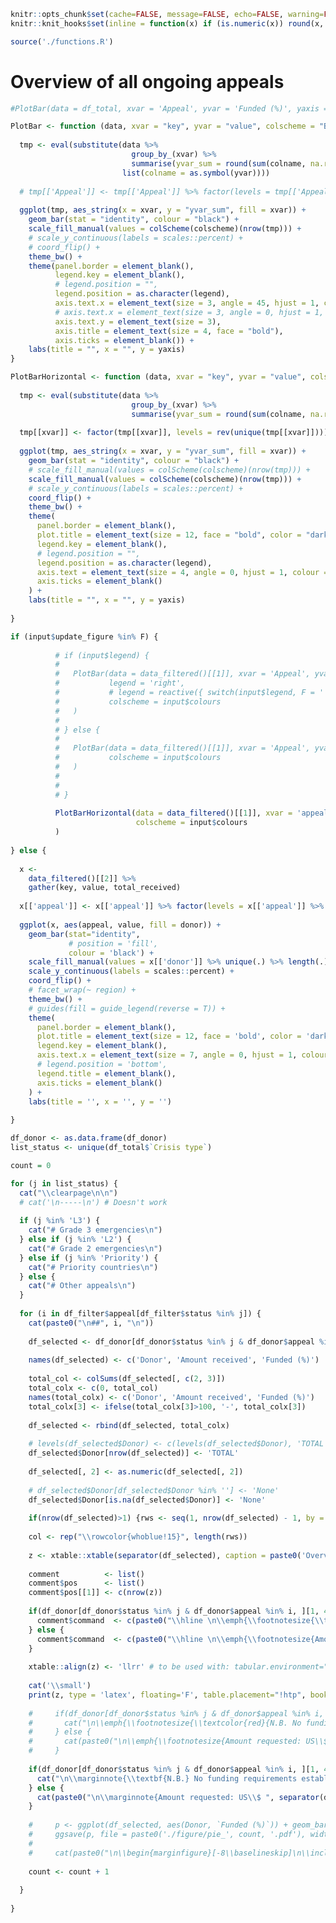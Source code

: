 ```r
knitr::opts_chunk$set(cache=FALSE, message=FALSE, echo=FALSE, warning=FALSE, results='asis')
knitr::knit_hooks$set(inline = function(x) if (is.numeric(x)) round(x, 1) )

source('./functions.R')
```

# Overview of all ongoing appeals

\begin{fullwidth}
\makeatletter\setlength\hsize{\@tufte@fullwidth}\setlength\linewidth{\@tufte@fullwidth}\let\caption\@tufte@orig@caption\makeatother
\footnotesize
```r
df_total <- data_filtered()[[1]]
df_donor <- data_filtered()[[2]]
df_filter <- data()[[3]]

if(nrow(df_total)>1) {rws <- seq(1, nrow(df_total) - 1, by = 2)}

col <- rep("\\rowcolor{whoblue!15}", length(rws))

z <- xtable::xtable(separator(df_total), caption = 'Overview of amounts donated/firmly pledged as a percentage of total requested, by appeal', digits = 0, label = "tab_overview")

xtable::align(z) <- 'lllrrr'

#print(z, type = 'latex', booktabs = T, caption.placement = "top", add.to.row = list(pos = as.list(rws), command = col), include.rownames=F, scalebox=1, comment=F)
print(z, type = 'latex', booktabs = T, caption.placement = "top", add.to.row = list(pos = as.list(rws), command = col), include.rownames=F, comment=F, tabular.environment ='longtable', floating = FALSE)
```
\end{fullwidth}

```r
#PlotBar(data = df_total, xvar = 'Appeal', yvar = 'Funded (%)', yaxis = 'Funded (%)', colscheme = input$colours)

PlotBar <- function (data, xvar = "key", yvar = "value", colscheme = "Blues",  yaxis = "", legend = "") {
  
  tmp <- eval(substitute(data %>% 
                           group_by_(xvar) %>% 
                           summarise(yvar_sum = round(sum(colname, na.rm = T))), 
                         list(colname = as.symbol(yvar))))
  
  # tmp[['Appeal']] <- tmp[['Appeal']] %>% factor(levels = tmp[['Appeal']] %>% rev(.))
  
  ggplot(tmp, aes_string(x = xvar, y = "yvar_sum", fill = xvar)) + 
    geom_bar(stat = "identity", colour = "black") + 
    scale_fill_manual(values = colScheme(colscheme)(nrow(tmp))) + 
    # scale_y_continuous(labels = scales::percent) +
    # coord_flip() +
    theme_bw() +
    theme(panel.border = element_blank(), 
          legend.key = element_blank(), 
          # legend.position = "", 
          legend.position = as.character(legend), 
          axis.text.x = element_text(size = 3, angle = 45, hjust = 1, colour = "black"), 
          # axis.text.x = element_text(size = 3, angle = 0, hjust = 1, colour = "black"), 
          axis.text.y = element_text(size = 3), 
          axis.title = element_text(size = 4, face = "bold"),
          axis.ticks = element_blank()) + 
    labs(title = "", x = "", y = yaxis)
}

PlotBarHorizontal <- function (data, xvar = "key", yvar = "value", colscheme = "Blues",  yaxis = "", legend = "") {
  
  tmp <- eval(substitute(data %>% 
                           group_by_(xvar) %>% 
                           summarise(yvar_sum = round(sum(colname, na.rm = T))), list(colname = as.symbol(yvar))))
  
  tmp[[xvar]] <- factor(tmp[[xvar]], levels = rev(unique(tmp[[xvar]])))
  
  ggplot(tmp, aes_string(x = xvar, y = "yvar_sum", fill = xvar)) + 
    geom_bar(stat = "identity", colour = "black") + 
    # scale_fill_manual(values = colScheme(colscheme)(nrow(tmp))) + 
    scale_fill_manual(values = colScheme(colscheme)(nrow(tmp))) +
    # scale_y_continuous(labels = scales::percent) +
    coord_flip() + 
    theme_bw() +
    theme(
      panel.border = element_blank(), 
      plot.title = element_text(size = 12, face = "bold", color = "darkblue"), 
      legend.key = element_blank(), 
      # legend.position = "", 
      legend.position = as.character(legend), 
      axis.text = element_text(size = 4, angle = 0, hjust = 1, colour = "black"), 
      axis.ticks = element_blank()
    ) + 
    labs(title = "", x = "", y = yaxis)
  
}

if (input$update_figure %in% F) {
  
          # if (input$legend) {
          #   
          #   PlotBar(data = data_filtered()[[1]], xvar = 'Appeal', yvar = 'Funded (%)', yaxis = 'Funded (%)', 
          #           legend = 'right',
          #           # legend = reactive({ switch(input$legend, F = '', T = 'right') }),
          #           colscheme = input$colours
          #   )
          #   
          # } else {
          #   
          #   PlotBar(data = data_filtered()[[1]], xvar = 'Appeal', yvar = 'Funded (%)', yaxis = 'Funded (%)',
          #           colscheme = input$colours
          #   )
          # 
          # 
          # }
          
          PlotBarHorizontal(data = data_filtered()[[1]], xvar = 'appeal', yvar = 'Funded (%)', yaxis = 'Funded (%)', 
                            colscheme = input$colours
          )
    
} else {
  
  x <- 
    data_filtered()[[2]] %>% 
    gather(key, value, total_received)
  
  x[['appeal']] <- x[['appeal']] %>% factor(levels = x[['appeal']] %>% rev(.))
  
  ggplot(x, aes(appeal, value, fill = donor)) +
    geom_bar(stat="identity", 
             # position = 'fill', 
             colour = 'black') +
    scale_fill_manual(values = x[['donor']] %>% unique(.) %>% length(.) %>% colScheme(input$colours)(.)) +
    scale_y_continuous(labels = scales::percent) +
    coord_flip() +
    # facet_wrap(~ region) +
    theme_bw() +
    # guides(fill = guide_legend(reverse = T)) +
    theme(
      panel.border = element_blank(),
      plot.title = element_text(size = 12, face = 'bold', color = 'darkblue'),
      legend.key = element_blank(),
      axis.text.x = element_text(size = 7, angle = 0, hjust = 1, colour = 'black'),
      # legend.position = 'bottom',
      legend.title = element_blank(),
      axis.ticks = element_blank()
    ) +
    labs(title = '', x = '', y = '')
  
}
```

```r
df_donor <- as.data.frame(df_donor)
list_status <- unique(df_total$`Crisis type`)

count = 0

for (j in list_status) {
  cat("\\clearpage\n\n")
  # cat('\n-----\n') # Doesn't work
  
  if (j %in% 'L3') {
    cat("# Grade 3 emergencies\n")
  } else if (j %in% 'L2') {
    cat("# Grade 2 emergencies\n")
  } else if (j %in% 'Priority') {
    cat("# Priority countries\n")
  } else {
    cat("# Other appeals\n")
  }
  
  for (i in df_filter$appeal[df_filter$status %in% j]) {
    cat(paste0("\n##", i, "\n"))
    
    df_selected <- df_donor[df_donor$status %in% j & df_donor$appeal %in% i, ][, c(3, 5, 6)]
    
    names(df_selected) <- c('Donor', 'Amount received', 'Funded (%)')
    
    total_col <- colSums(df_selected[, c(2, 3)])
    total_colx <- c(0, total_col)
    names(total_colx) <- c('Donor', 'Amount received', 'Funded (%)')
    total_colx[3] <- ifelse(total_colx[3]>100, '-', total_colx[3])
    
    df_selected <- rbind(df_selected, total_colx)
    
    # levels(df_selected$Donor) <- c(levels(df_selected$Donor), 'TOTAL', 'None')
    df_selected$Donor[nrow(df_selected)] <- 'TOTAL'
    
    df_selected[, 2] <- as.numeric(df_selected[, 2])
    
    # df_selected$Donor[df_selected$Donor %in% ''] <- 'None'
    df_selected$Donor[is.na(df_selected$Donor)] <- 'None'
    
    if(nrow(df_selected)>1) {rws <- seq(1, nrow(df_selected) - 1, by = 2)}
    
    col <- rep("\\rowcolor{whoblue!15}", length(rws))
    
    z <- xtable::xtable(separator(df_selected), caption = paste0('Overview of amounts donated/firmly pledged as a percentage of total requested: ', i), digits = 0, label = paste0('tab_', i))
    
    comment          <- list()
    comment$pos      <- list()
    comment$pos[[1]] <- c(nrow(z))
    
    if(df_donor[df_donor$status %in% j & df_donor$appeal %in% i, ][1, 4] %in% 0) {
      comment$command  <- c(paste0("\\hline \n\\emph{\\footnotesize{\\textcolor{red}{N.B. No funding requirements established against this appeal.}}}\n"))
    } else {
      comment$command  <- c(paste0("\\hline \n\\emph{\\footnotesize{Amount requested: US\\$ ", separator(df_donor[df_donor$status %in% j & df_donor$appeal %in% i, ][1, 4]),"}}\n"))
    }
    
    xtable::align(z) <- 'llrr' # to be used with: tabular.environment="tabularx"
    
    cat('\\small')
    print(z, type = 'latex', floating='F', table.placement="!htp", booktabs = T, caption.placement = "top", include.rownames=FALSE, latex.environments="center", add.to.row = list(pos = as.list(rws), command = col), comment = F)
    
    #     if(df_donor[df_donor$status %in% j & df_donor$appeal %in% i, ][1, 4] %in% 0) {
    #       cat("\n\\emph{\\footnotesize{\\textcolor{red}{N.B. No funding requirements established against this appeal}}}\n")
    #     } else {
    #       cat(paste0("\n\\emph{\\footnotesize{Amount requested: US\\$ ", separator(df_donor[df_donor$status == j & df_donor$appeal == i, ][1, 4]),"}}\n"))
    #     }
    
    if(df_donor[df_donor$status %in% j & df_donor$appeal %in% i, ][1, 4] %in% 0) {
      cat("\n\\marginnote{\\textbf{N.B.} No funding requirements established against this appeal}\n")
    } else {
      cat(paste0("\n\\marginnote{Amount requested: US\\$ ", separator(df_donor[df_donor$status == j & df_donor$appeal == i, ][1, 4]),"}\n"))
    }
    
    #     p <- ggplot(df_selected, aes(Donor, `Funded (%)`)) + geom_bar(stat = 'identity')
    #     ggsave(p, file = paste0('./figure/pie_', count, '.pdf'), width = 2, height = 2)
    # 
    #     cat(paste0("\n\\begin{marginfigure}[-8\\baselineskip]\n\\includegraphics{figure/pie_", count, ".pdf}\\caption{Pie chart}\\end{marginfigure}\n"))
    
    count <- count + 1
    
  }
  
}
```
